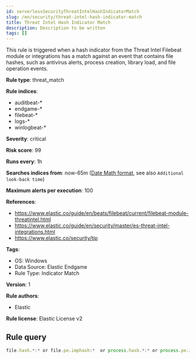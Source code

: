 ```yaml
---
id: serverlessSecurityThreatIntelHashIndicatorMatch
slug: /en/security/threat-intel-hash-indicator-match
title: Threat Intel Hash Indicator Match
description: Description to be written
tags: []
---
```


<div id="threat-intel-hash-indicator-match"></div>

This rule is triggered when a hash indicator from the Threat Intel Filebeat module or integrations has a match against an event that contains file hashes, such as antivirus alerts, process creation, library load, and file operation events.

**Rule type**: threat_match

**Rule indices**: 

* auditbeat-*
* endgame-*
* filebeat-*
* logs-*
* winlogbeat-*

**Severity**: critical

**Risk score**: 99

**Runs every**: 1h

**Searches indices from**: now-65m ([Date Math format](((ref))/common-options.html#date-math), see also <DocLink id="serverlessSecurityRulesUiCreate" section="set-the-rules-schedule">`Additional look-back time`</DocLink>)

**Maximum alerts per execution**: 100

**References**: 

* https://www.elastic.co/guide/en/beats/filebeat/current/filebeat-module-threatintel.html
* https://www.elastic.co/guide/en/security/master/es-threat-intel-integrations.html
* https://www.elastic.co/security/tip

**Tags**: 

* OS: Windows
* Data Source: Elastic Endgame
* Rule Type: Indicator Match

**Version**: 1

**Rule authors**: 

* Elastic

**Rule license**: Elastic License v2

## Rule query

```js
file.hash.*:* or file.pe.imphash:*  or process.hash.*:* or process.pe.imphash:* or dll.hash.*:* or dll.pe.imphash:* 

```
